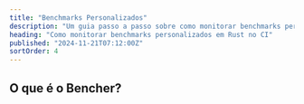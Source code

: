 ```yaml
---
title: "Benchmarks Personalizados"
description: "Um guia passo a passo sobre como monitorar benchmarks personalizados em Rust no CI"
heading: "Como monitorar benchmarks personalizados em Rust no CI"
published: "2024-11-21T07:12:00Z"
sortOrder: 4
---
```



<Intro
  text="como construir um framework de benchmarks personalizado em Rust"
  url="/pt/learn/benchmarking/rust/custom-harness/"
  name="personalizado"
/>

## O que é o Bencher?

<BencherIntro />

<Steps
  adapter="json"
  url="/pt/docs/explanation/adapters/#-json"
/>

<JsonInner>
  <CargoBench />
</JsonInner>

<br />

<CallToAction lang={Language.pt} />